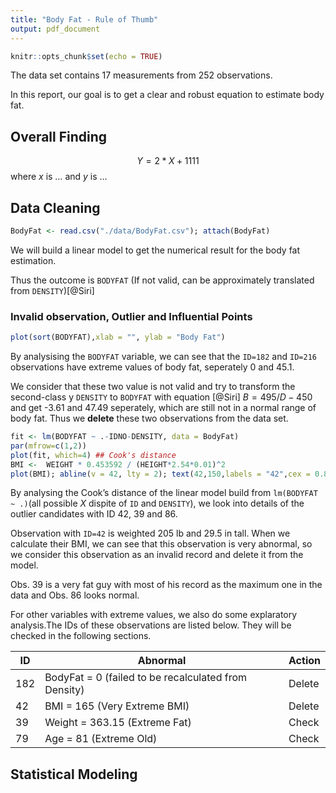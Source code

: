```yaml
---
title: "Body Fat - Rule of Thumb"
output: pdf_document
---
```


```r
knitr::opts_chunk$set(echo = TRUE)
```

The data set contains 17 measurements from 252 observations. 

In this report, our goal is to get a clear and robust equation to estimate body fat.


## Overall Finding



$$Y = 2* X + 1111$$
where $x$ is ... and $y$ is ...


## Data Cleaning

```r
BodyFat <- read.csv("./data/BodyFat.csv"); attach(BodyFat)
```

We will build a linear model to get the numerical result for the body fat estimation. 

Thus the outcome is `BODYFAT` (If not valid, can be approximately translated from `DENSITY`)[@Siri]

### Invalid observation, Outlier and Influential Points

```r
plot(sort(BODYFAT),xlab = "", ylab = "Body Fat")
```

By analysising the `BODYFAT` variable, we can see that the `ID=182` and `ID=216` observations have extreme values of body fat, seperately 0 and 45.1.

We consider that these two value is not valid and try to transform the second-class y `DENSITY` to `BODYFAT`  with equation [@Siri] $B= 495/D - 450$ and get -3.61 and 47.49 seperately, which are still not in a normal range of body fat. Thus we **delete** these two observations from the data set.

```r
fit <- lm(BODYFAT ~ .-IDNO-DENSITY, data = BodyFat)
par(mfrow=c(1,2))
plot(fit, which=4) ## Cook's distance
BMI <-  WEIGHT * 0.453592 / (HEIGHT*2.54*0.01)^2
plot(BMI); abline(v = 42, lty = 2); text(42,150,labels = "42",cex = 0.8)
```

By analysing the Cook's distance of the linear model build from `lm(BODYFAT ~ .)`(all possible $X$ dispite of `ID` and `DENSITY`), we look into details of the outlier candidates with ID 42, 39 and 86.

Observation with `ID=42` is weighted 205 lb and 29.5 in tall. When we calculate their BMI, we can see that this observation is very abnormal, so we consider this observation as an invalid record and delete it from the model.

Obs. 39 is a very fat guy with most of his record as the maximum one in the data and Obs. 86 looks normal.

For other variables with extreme values, we also do some explaratory analysis.The IDs of these observations are listed below. They will be checked in the following sections.

| ID  | Abnormal                                             | Action |
|-----|------------------------------------------------------|--------|
| 182 | BodyFat = 0 (failed to be recalculated from Density) | Delete |
| 42  | BMI = 165 (Very Extreme BMI)                         | Delete |
| 39  | Weight = 363.15 (Extreme Fat)                        | Check  |
| 79  | Age = 81 (Extreme Old)                               | Check  |


<!-- Obs. 39 is a very fat person, with most of variables falls as the maximum in this data set. Although his data may be correctly recorded, it may be an influential point when included in the model.  -->

<!-- ```{r} -->
<!-- BodyFat[39,] -->
<!-- ``` -->

<!-- Obs. 42 looks normal and we keep it in the data set. -->

## Statistical Modeling
